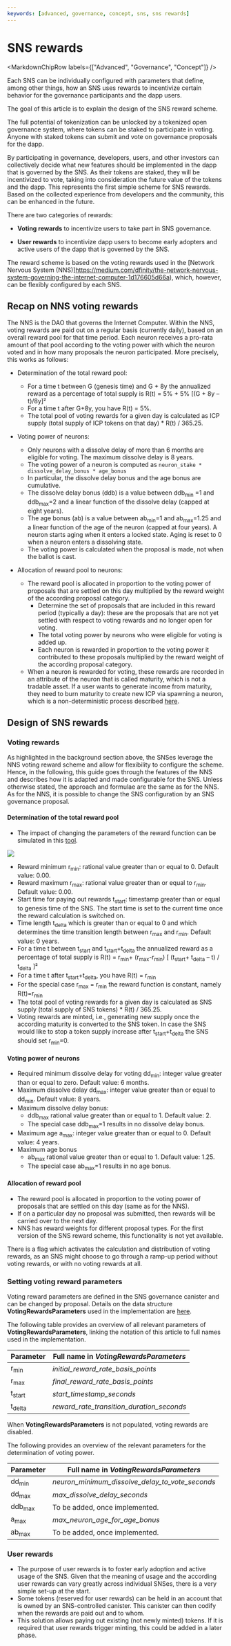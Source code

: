 ---
keywords: [advanced, governance, concept, sns, sns rewards]
---


# SNS rewards

<MarkdownChipRow labels={["Advanced", "Governance", "Concept"]} />

Each SNS can be individually configured with parameters that define, among other things, how an SNS uses rewards to incentivize certain behavior for the governance participants and the dapp users.

The goal of this article is to explain the design of the SNS reward scheme.

The full potential of tokenization can be unlocked by a tokenized open governance system, where tokens can be staked to participate in voting. Anyone with staked tokens can submit and vote on governance proposals for the dapp.

By participating in governance, developers, users, and other investors can collectively decide what new features should be implemented in the dapp that is governed by the SNS.
As their tokens are staked, they will be incentivized to vote, taking into consideration the future value of the tokens and the dapp. This represents the first simple scheme for SNS rewards. Based on the collected experience from developers and the community, this can be enhanced in the future.

There are two categories of rewards:
  - **Voting rewards** to incentivize users to take part in SNS governance.

  - **User rewards** to incentivize dapp users to become early adopters and active users of the dapp that is governed by the SNS.

The reward scheme is based on the voting rewards used in the [Network Nervous System (NNS)]https://medium.com/dfinity/the-network-nervous-system-governing-the-internet-computer-1d176605d66a), which, however, can be flexibly configured by each SNS.

## Recap on NNS voting rewards

The NNS is the DAO that governs the Internet Computer.
Within the NNS, voting rewards are paid out on a regular basis (currently daily), based on an overall reward pool for that time period.
Each neuron receives a pro-rata amount of that pool according to the voting power with which the neuron voted and in how many proposals the neuron participated. More precisely, this works as follows:

- Determination of the total reward pool:
  - For a time t between G (genesis time) and G + 8y the annualized reward as a percentage of total supply is R(t) = 5% + 5% [(G + 8y – t)/8y]²
  - For a time t after G+8y, you have R(t) = 5%.
  - The total pool of voting rewards for a given day is calculated as ICP supply (total supply of ICP tokens on that day) * R(t) / 365.25.
- Voting power of neurons:
  - Only neurons with a dissolve delay of more than 6 months are eligible for voting. The maximum dissolve delay is 8 years.
  - The voting power of a neuron is computed as `neuron_stake * dissolve_delay_bonus * age_bonus`
  - In particular, the dissolve delay bonus and the age bonus are cumulative.
  - The dissolve delay bonus (ddb) is a value between ddb<sub>min</sub> =1 and ddb<sub>max</sub>=2 and a linear function of the dissolve delay (capped at eight years).
  - The age bonus (ab) is a value between ab<sub>min</sub>=1 and ab<sub>max</sub>=1.25 and a linear function of the age of the neuron (capped at four years). A neuron starts aging when it enters a locked state. Aging is reset to 0 when a neuron enters a dissolving state.
  - The voting power is calculated when the proposal is made, not when the ballot is cast.

- Allocation of reward pool to neurons:
  - The reward pool is allocated in proportion to the voting power of proposals that are settled on this day multiplied by the reward weight of the according proposal category.
    - Determine the set of proposals that are included in this reward period (typically a day): these are the proposals that are not yet settled with respect to voting rewards and no longer open for voting.
    - The total voting power by neurons who were eligible for voting is added up.
    - Each neuron is rewarded in proportion to the voting power it contributed to these proposals multiplied by the reward weight of the according proposal category.
  - When a neuron is rewarded for voting, these rewards are recorded in an attribute of the neuron that is called maturity, which is not a tradable asset. If a user wants to generate income from maturity, they need to burn maturity to create new ICP via spawning a neuron, which is a non-deterministic process described [here](https://wiki.internetcomputer.org/wiki/Maturity_modulation).

## Design of SNS rewards

### Voting rewards

As highlighted in the background section above, the SNSes leverage the NNS voting reward scheme and allow for flexibility to configure the scheme. Hence, in the following, this guide goes through the features of the NNS and describes how it is adapted and made configurable for the SNS.
Unless otherwise stated, the approach and formulae are the same as for the NNS.
As for the NNS, it is possible to change the SNS configuration by an SNS governance proposal.

#### Determination of the total reward pool
  - The impact of changing the parameters of the reward function can be simulated in this [tool](https://docs.google.com/spreadsheets/d/1cTqgjGcG5rEQ5kRGprpdLvBL7ZdTqUDCuCi0QjClbgk/edit#gid=0).

  ![](./_attachments/graph_rewards_total_supply.png)
- Reward minimum r<sub>min</sub>: rational value greater than or equal to 0. Default value: 0.00.
- Reward maximum r<sub>max</sub>: rational value greater than or equal to r<sub>min</sub>. Default value: 0.00.
- Start time for paying out rewards t<sub>start</sub>: timestamp greater than or equal to genesis time of the SNS. The start time is set to the current time once the reward calculation is switched on.
- Time length t<sub>delta</sub> which is greater than or equal to 0 and which determines the time transition length between r<sub>max</sub> and r<sub>min</sub>. Default value: 0 years.
- For a time t between t<sub>start</sub> and t<sub>start</sub>+t<sub>delta</sub> the annualized reward as a percentage of total supply is R(t) = r<sub>min</sub>+ (r<sub>max</sub>-r<sub>min</sub>) [ (t<sub>start</sub>+ t<sub>delta</sub> – t) / t<sub>delta</sub> ]²
- For a time t after t<sub>start</sub>+t<sub>delta</sub>, you have R(t) = r<sub>min</sub>
- For the special case r<sub>max</sub> = r<sub>min</sub> the reward function is constant, namely R(t)=r<sub>min</sub>
- The total pool of voting rewards for a given day is calculated as SNS supply (total supply of SNS tokens) * R(t) / 365.25.
- Voting rewards are minted, i.e., generating new supply once the according maturity is converted to the SNS token. In case the SNS would like to stop a token supply increase after t<sub>start</sub>+t<sub>delta</sub> the SNS should set r<sub>min</sub>=0.

#### Voting power of neurons
  - Required minimum dissolve delay for voting dd<sub>min</sub>: integer value greater than or equal to zero. Default value: 6 months.
  - Maximum dissolve delay dd<sub>max</sub>: integer value greater than or equal to dd<sub>min</sub>. Default value: 8 years.
  - Maximum dissolve delay bonus:
    - ddb<sub>max</sub> rational value greater than or equal to 1. Default value: 2.
    - The special case ddb<sub>max</sub>=1 results in no dissolve delay bonus.
  - Maximum age a<sub>max</sub>: integer value greater than or equal to 0. Default value: 4 years.
  - Maximum age bonus
    - ab<sub>max</sub> rational value greater than or equal to 1. Default value: 1.25.
    - The special case ab<sub>max</sub>=1 results in no age bonus.
#### Allocation of reward pool
  - The reward pool is allocated in proportion to the voting power of proposals that are settled on this day (same as for the NNS).
  - If on a particular day no proposal was submitted, then rewards will be carried over to the next day.
  - NNS has reward weights for different proposal types. For the first version of the SNS reward scheme, this functionality is not yet available.

There is a flag which activates the calculation and distribution of voting rewards, as an SNS might choose to go through a ramp-up period without voting rewards, or with no voting rewards at all.

### Setting voting reward parameters

Voting reward parameters are defined in the SNS governance canister and can be changed by proposal. Details on the data structure **VotingRewardsParameters** used in the implementation are [here](https://github.com/dfinity/ic/blob/master/rs/sns/governance/proto/ic_sns_governance/pb/v1/governance.proto#L726).

The following table provides an overview of all relevant parameters of **VotingRewardsParameters**, linking the notation of this article to full names used in the implementation.

|Parameter|Full name in *VotingRewardsParameters*|
| --- | --- |
|r<sub>min</sub>|*initial_reward_rate_basis_points*|
|r<sub>max</sub>|*final_reward_rate_basis_points*|
|t<sub>start</sub>|*start_timestamp_seconds*|
|t<sub>delta</sub>|*reward_rate_transition_duration_seconds*|

When **VotingRewardsParameters** is not populated, voting rewards are disabled.

The following provides an overview of the relevant parameters for the determination of voting power.

|Parameter|Full name in *VotingRewardsParameters*|
| --- | --- |
|dd<sub>min</sub>|*neuron_minimum_dissolve_delay_to_vote_seconds*|
|dd<sub>max</sub>|*max_dissolve_delay_seconds*|
|ddb<sub>max</sub>|To be added, once implemented.|
|a<sub>max</sub>|*max_neuron_age_for_age_bonus*|
|ab<sub>max</sub>|To be added, once implemented.|

### User rewards

- The purpose of user rewards is to foster early adoption and active usage of the SNS. Given that the meaning of usage and the according user rewards can vary greatly across individual SNSes, there is a very simple set-up at the start.
- Some tokens (reserved for user rewards) can be held in an account that is owned by an SNS-controlled canister. This canister can then codify when the rewards are paid out and to whom.
- This solution allows paying out existing (not newly minted) tokens. If it is required that user rewards trigger minting, this could be added in a later phase.